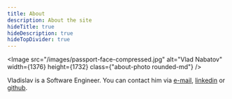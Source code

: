 ```yaml
---
title: About
description: About the site
hideTitle: true
hideDescription: true
hideTopDivider: true
---
```


<Image src="/images/passport-face-compressed.jpg" alt="Vlad Nabatov" width={1376} height={1732} class={"about-photo rounded-md"} />

Vladislav is a Software Engineer. You can contact him via <a href="mailto:nabatov.vladislav@gmail.com">e-mail</a>, <a href="https://linkedin.com/in/vlad-nabatov">linkedin</a> or <a href="https://github.com/nabato">github</a>.

